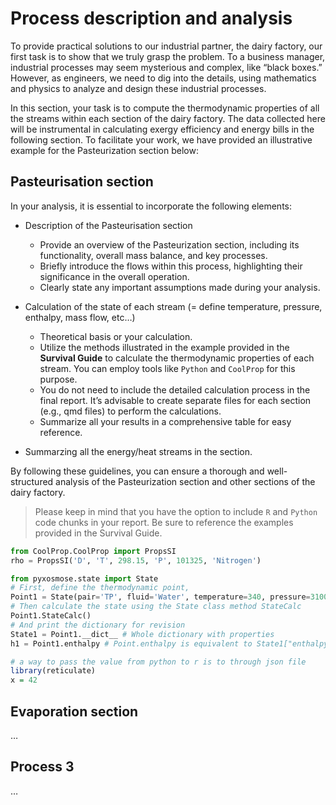# Process description and analysis

To provide practical solutions to our industrial partner, the dairy factory, our first task is to show that we truly grasp the problem. To a business manager, industrial processes may seem mysterious and complex, like "black boxes." However, as engineers, we need to dig into the details, using mathematics and physics to analyze and design these industrial processes.

In this section, your task is to compute the thermodynamic properties of all the streams within each section of the dairy factory. The data collected here will be instrumental in calculating exergy efficiency and energy bills in the following section. To facilitate your work, we have provided an illustrative example for the Pasteurization section below:

## Pasteurisation section

In your analysis, it is essential to incorporate the following elements:

- Description of the Pasteurisation section

    - Provide an overview of the Pasteurization section, including its functionality, overall mass balance, and key processes.
    - Briefly introduce the flows within this process, highlighting their significance in the overall operation.
    - Clearly state any important assumptions made during your analysis.

- Calculation of the state of each stream (= define temperature, pressure, enthalpy, mass flow, etc...)
    
    - Theoretical basis or your calculation.
    - Utilize the methods illustrated in the example provided in the **Survival Guide** to calculate the thermodynamic properties of each stream. You can employ tools like `Python` and `CoolProp` for this purpose.
    - You do not need to include the detailed calculation process in the final report. It's advisable to create separate files for each section (e.g., qmd files) to perform the calculations.
    - Summarize all your results in a comprehensive table for easy reference.

- Summarzing all the energy/heat streams in the section. 

By following these guidelines, you can ensure a thorough and well-structured analysis of the Pasteurization section and other sections of the dairy factory.

> Please keep in mind that you have the option to include `R` and `Python` code chunks in your report. Be sure to reference the examples provided in the Survival Guide.

```python
from CoolProp.CoolProp import PropsSI
rho = PropsSI('D', 'T', 298.15, 'P', 101325, 'Nitrogen')
```


```python
from pyxosmose.state import State
# First, define the thermodynamic point,
Point1 = State(pair='TP', fluid='Water', temperature=340, pressure=31000)
# Then calculate the state using the State class method StateCalc
Point1.StateCalc()
# And print the dictionary for revision
State1 = Point1.__dict__ # Whole dictionary with properties
h1 = Point1.enthalpy # Point.enthalpy is equivalent to State1["enthalpy"]
```

```r
# a way to pass the value from python to r is to through json file
library(reticulate)
x = 42
```


## Evaporation section

...

## Process 3

...

